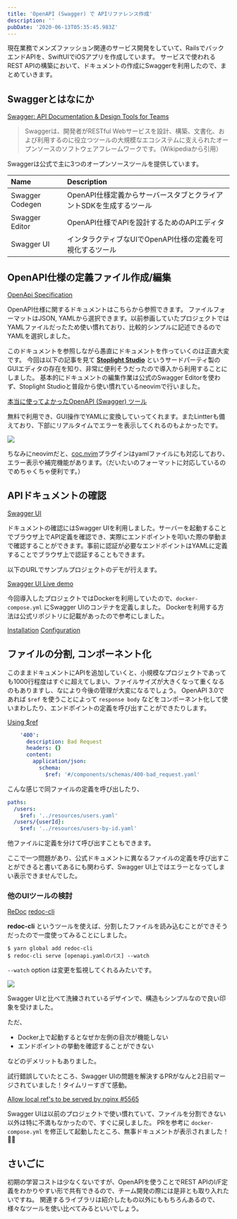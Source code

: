 ```yaml
---
title: 'OpenAPI (Swagger) で APIリファレンス作成'
description: ''
pubDate: '2020-06-13T05:35:45.983Z'
---
```


現在業務でメンズファッション関連のサービス開発をしていて、RailsでバックエンドAPIを、SwiftUIでiOSアプリを作成しています。
サービスで使われるREST APIの構築において、ドキュメントの作成にSwaggerを利用したので、まとめていきます。

## Swaggerとはなにか

[Swagger: API Documentation & Design Tools for Teams](https://swagger.io/)

> Swaggerは、開発者がRESTful Webサービスを設計、構築、文書化、および利用するのに役立つツールの大規模なエコシステムに支えられたオープンソースのソフトウェアフレームワークです。（Wikipediaから引用）

Swaggerは公式で主に3つのオープンソースツールを提供しています。


| Name | Description |
|:---|:---|
| Swagger Codegen | OpenAPI仕様定義からサーバースタブとクライアントSDKを生成するツール |
| Swagger Editor | OpenAPI仕様でAPIを設計するためのAPIエディタ |
| Swagger UI | インタラクティブなUIでOpenAPI仕様の定義を可視化するツール |

## OpenAPI仕様の定義ファイル作成/編集

[OpenApi Specification](https://swagger.io/specification/)

OpenAPI仕様に関するドキュメントはこちらから参照できます。
ファイルフォーマットはJSON, YAMLから選択できます。以前参画していたプロジェクトではYAMLファイルだったため使い慣れており、比較的シンプルに記述できるのでYAMLを選択しました。

このドキュメントを参照しながら愚直にドキュメントを作っていくのは正直大変です。
今回は以下の記事を見て [**Stoplight Studio**](https://stoplight.io/studio/) というサードパーティ製のGUIエディタの存在を知り、非常に便利そうだったので導入から利用することにしました。
基本的にドキュメントの編集作業は公式のSwagger Editorを使わず、Stoplight Studioと普段から使い慣れているneovimで行いました。

[本当に使ってよかったOpenAPI (Swagger) ツール](https://future-architect.github.io/articles/20191008/)

無料で利用でき、GUI操作でYAMLに変換していってくれます。またLintterも備えており、下部にリアルタイムでエラーを表示してくれるのもよかったです。

![](/assets/images/2020-06-13-15-36-51.png)

ちなみにneovimだと、[coc.nvim](https://github.com/neoclide/coc.nvim)プラグインはyamlファイルにも対応しており、エラー表示や補完機能があります。（だいたいのフォーマットに対応しているのでめちゃくちゃ便利です。）

## APIドキュメントの確認

[Swagger UI](https://github.com/swagger-api/swagger-ui)

ドキュメントの確認にはSwagger UIを利用しました。サーバーを起動することでブラウザ上でAPI定義を確認でき、実際にエンドポイントを叩いた際の挙動まで確認することができます。事前に認証が必要なエンドポイントはYAMLに定義することでブラウザ上で認証することもできます。

以下のURLでサンプルプロジェクトのデモが行えます。

[Swagger UI Live demo](https://petstore.swagger.io/?_ga=2.122476363.1130046274.1591578032-629257442.1591335808)

今回導入したプロジェクトではDockerを利用していたので、`docker-compose.yml` にSwagger UIのコンテナを定義しました。
Dockerを利用する方法は公式リポジトリに記載があったので参考にしました。

[Installation](https://github.com/swagger-api/swagger-ui/blob/master/docs/usage/installation.md)
[Configuration](https://github.com/swagger-api/swagger-ui/blob/master/docs/usage/configuration.md#docker)

## ファイルの分割, コンポーネント化

このままドキュメントにAPIを追加していくと、小規模なプロジェクトであっても1000行程度はすぐに超えてしまい、ファイルサイズが大きくなって重くなるのもありますし、なにより今後の管理が大変になるでしょう。
OpenAPI 3.0であれば `$ref` を使うことによって `response body` などをコンポーネント化して使いまわしたり、エンドポイントの定義を呼び出すことができたりします。

[Using $ref](https://swagger.io/docs/specification/using-ref/)

``` yaml
    '400':
      description: Bad Request
      headers: {}
      content:
        application/json:
          schema:
            $ref: '#/components/schemas/400-bad_request.yaml'
```

こんな感じで同ファイルの定義を呼び出したり、

``` yaml
paths:
  /users:
    $ref: '../resources/users.yaml'
  /users/{userId}:
    $ref: '../resources/users-by-id.yaml'
```

他ファイルに定義を分けて呼び出すこともできます。

ここで一つ問題があり、公式ドキュメントに異なるファイルの定義を呼び出すことができると書いてあるにも関わらず、Swagger UI上ではエラーとなってしまい表示できませんでした。

### 他のUIツールの検討

[ReDoc](https://github.com/Redocly/redoc)
[redoc-cli](https://github.com/Redocly/redoc/blob/master/cli/README.md)

**redoc-cli** というツールを使えば、分割したファイルを読み込むことができそうだったので一度使ってみることにしました。

``` shell
$ yarn global add redoc-cli
$ redoc-cli serve [openapi.yamlのパス] --watch
```

`--watch` option は変更を監視してくれるみたいです。

![](/assets/images/2020-06-13-16-50-59.png)

Swagger UIと比べて洗練されているデザインで、構造もシンプルなので良い印象を受けました。

ただ、

- Docker上で起動するとなぜか左側の目次が機能しない
- エンドポイントの挙動を確認することができない

などのデメリットもありました。

試行錯誤していたところ、Swagger UIの問題を解決するPRがなんと2日前マージされていました！タイムリーすぎて感動。

[Allow local ref's to be served by nginx #5565](https://github.com/swagger-api/swagger-ui/pull/5565)

Swagger UIは以前のプロジェクトで使い慣れていて、ファイルを分割できない以外は特に不満もなかったので、すぐに戻しました。
PRを参考に `docker-compose.yml` を修正して起動したところ、無事ドキュメントが表示されました！🎉🎉

## さいごに

初期の学習コストは少なくないですが、OpenAPIを使うことでREST APIのI/F定義をわかりやすい形で共有できるので、チーム開発の際には是非とも取り入れたいですね。
関連するライブラリは紹介したもの以外にももちろんあるので、様々なツールを使い比べてみるといいでしょう。

